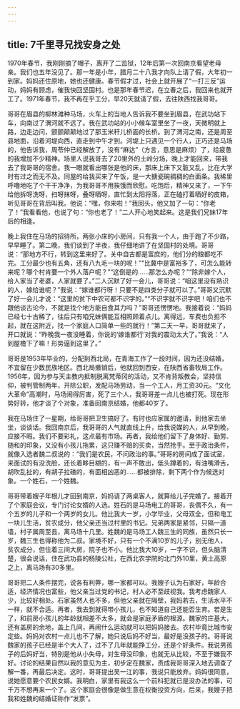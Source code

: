 ```yaml
---
---
---
```

title: 7千里寻兄找安身之处
---




1970年春节，我刚刚摘了帽子，离开了二监狱，12年后第一次回南京看望老母亲。我们也五年没见了。那一年是小年，腊月二十八我才向队上请了假，大年初一到家。妈妈还住原地，她也还健康。春节假才过，社会上就开展了“一打三反”运动，妈妈有顾虑，催我快回坚固村。也是那年春节迟，在立春之后，我回来也就开工了。1971年春节，我不再在乎工分，早20天就请了假，去往陕西找我哥哥。

哥哥在眉县的柳林滩种马场，火车上的当地人告诉我不要坐到眉县，在武功站下车，向南过了渭河就不远了。我在武功站的小小候车室里坐了一夜，天微明就上路，边走边问，颤颤颠颠地过了那玉米秆儿桥面的长桥。到了渭河之南，还是周至县地面，沿着河堤向西，直走到中午才到。河堤上只遇见一个行人，正巧还是马场的，他告诉我，周苓仲已经解放了，没有“麻达”（方言，意思是麻烦）了，给疲惫的我增加不少精神。场里人说我哥去了20里外的土岭分场，晚上才能回来，带我去了我哥哥的宿舍。我一眼就看出哪张是他的床，那床上床下又脏又乱，比在大学时有过之而无不及。同屋的给我买来了午饭，是一大搪瓷碗稠稠的白面条。我稀里呼噜地吃了个干干净净，为我哥哥不用挨饿而欣慰。吃饱后，精神又来了，一下午给他拆呀洗呀，扫呀抹呀，叠呀晒呀，直忙到太阳将落，正在磕打着晒好的皮箱，听见哥哥在背后叫我。他说：“嘿，你来啦！”我回头，他又加了一句：“你老了！”我看看他，也说了句：“你也老了！”二人开心地笑起来。这是我们兄妹17年后的相逢。

晚上我住在马场的招待所，两张小床的小房间，只有我一个人，由于跑了不少路，早早睡了。第二晚，我们谈到了半夜，我仔细地讲了在坚固村的处境。哥哥说：“那地方不行，转到这里来好了。关中自古都是富庶的，他们分的粮都吃不完。工分最少也有五角，还有八九毛一块的呢！”“比冀中是富裕多了，可怎么能转来呢？哪个村肯要一个外人落户呢？”“这倒是的……那怎么办呢？”“除非嫁个人，给人家当了老婆，人家就要了。”二人沉默了好一会儿，哥哥说：“咱这里没有熟识的人，嫁给谁呢？”我说：“嫁谁都行呀！只要不是四类分子就可以了。”哥哥又沉默了好一会儿才说：“这里的贫下中农可都不识字的。”“不识字就不识字吧！咱们也不跟他谈古论今，不就是找个地方能自食其力吗？”哥哥还愣愣地。我接着说：“妈妈已经七十古稀了，往后只有咱兄妹俩能互相照顾着点儿。离得远，车费也负担不起，就在这附近，找一个家庭人口简单一些的就行！”第二天一早，哥哥就来了，开口就说：“昨晚我一夜没睡着，你说的‘嫁谁都行’对我的震动太大了。”我说：“人到屋檐下了嘛！形势逼到这里了。”

哥哥是1953年毕业的，分配到西北局，在青海工作了一段时间，因为还没结婚，不宜留在少数民族地区。西北局撤销后，他就回到西安，在陕西省畜牧局工作。1956年，因为参与天主教内抵制脱离梵蒂冈的活动，又不肯背叛教会，坚持信仰，被判管制两年，开除公职，发配马场劳动，当一个工人，月工资30元。“文化大革命”高潮时，马场闹得厉害，死了三个人，我哥哥差一点儿也被打死。现在形势好转，他才谈了个对象，准备回南京结婚，他都40岁了。

我在马场住了一星期，给哥哥把卫生搞好了。有时也应家属的邀请，到他家去坐坐，谈谈话。我回南京后，我哥哥的人气就直线上升，给我说媒的人，从早到晚，应接不暇。我们不要彩礼，这点最有市场。再者，我给他们留下了身体好、勤劳、随和的印象，又没有小孩儿拖累，这只赚不赔的买卖，当然抢手。至于政治条件，就像入选者魏二叔说的：“我们是农民，不问政治的事。”哥哥的房间成了面试室，来面试的有没洗脸，还长着眵目糊的，有一声不敢出，低头蹲着的，有油嘴滑舌，胡吹乱扯的，有胡子拉碴的，有面相凶恶的……都被排除，剩下两个作为候选对象。一个姓石，一个姓魏。

哥哥带着嫂子年根儿才回到南京，妈妈请了两桌客人，就算给儿子完婚了。接着开了个家庭会议，专门讨论女婿的人选。姓石的是马场电工的哥哥，丧偶不久，有一个五岁的儿子和一个两岁的女儿。他比我大一岁，小学毕业，父母双全，但和电工一块儿生活，贫农成分，他父亲还当过村里的书记。兄弟两家是紧邻，只隔一道墙，村子属周至县，离马场十几里。姓魏的是马场工人魏三生的同族，虽然只长一岁，魏三生也得称他为二叔。家境不好，只有一个不满10岁的儿子，别无他人，贫农成分，但住着三间大房，院子也不小。他比我大10岁，一字不识，但头脑清楚，很会说话，住在武功县的杨陵公社，在西北农学院的北门外10里，黄土高原之上，离马场有30多里。

哥哥把二人条件摆完，说各有利弊，哪一家都可以。我嫂子认为石家好，年龄合适，经济情况也富些，他父亲当过党的书记，村人必不至歧视我。我考虑魏家人少，比较好相处。石家虽然人也不多，但他父亲就在隔壁，我妈若去，生活水平不一样，就不合适。再者，我去到就得带小孩儿，也不知道自己还能否生育。若是生了，和前房小孩儿的年龄就相差不太多，就会是家庭矛盾的根源。魏家的庄基大，还有盖房的余地，盖上几间，再闹什么运动就可以把妈妈接去。农村毕竟比城市安定些。妈妈对农村一点儿也不了解，她只说后妈不好当，最好是没孩子的。哥哥说魏家的孩子已经是半个大人了，过不了几年就能挣工分，还是个好条件。我说男孩子的后妈好当，特别是他从小失母，对生母没印象，也就无从比较，不至于嫌我不好。讨论的结果自然以我的意见为主，初步定在魏家，责成我哥哥深入地去调查了解一番，再最后决定。这时，哥哥提出吴一江的事，我说只能放弃。妈妈很同意，说她愿意要个农民女婿。我明白，家里有我这么一个前科犯就已是没办法的事，可千万不想再来一个了。这个家庭会很像是做生意在权衡投资方向，后来，我嫂子把我和姓魏的结婚证称作“发票”。
